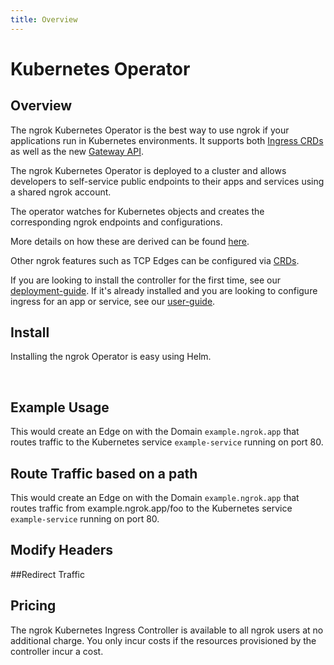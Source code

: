 ```yaml
---
title: Overview
---
```








# Kubernetes Operator

## Overview

The ngrok Kubernetes Operator is the best way to use ngrok if your
applications run in Kubernetes environments. It supports both [Ingress CRDs](https://kubernetes.io/docs/concepts/services-networking/ingress/) as well as the new [Gateway API](https://gateway-api.sigs.k8s.io/).

The ngrok Kubernetes Operator is deployed to a cluster and allows developers to self-service public endpoints to their apps and services using a shared ngrok account.

The operator watches for Kubernetes objects and creates the corresponding ngrok endpoints and configurations.

More details on how these are derived can be found [here](./user-guide/ingress-to-edge-relationship).

Other ngrok features such as TCP Edges can be configured via [CRDs](./user-guide/crds).

If you are looking to install the controller for the first time, see our [deployment-guide](./deployment-guide/README).
If it's already installed and you are looking to configure ingress for an app or service, see our [user-guide](./user-guide/README).

## Install

Installing the ngrok Operator is easy using Helm.

<Tabs groupId="k8s-install" queryString="k8s-install">
	<TabItem value="ingress" label="Ingress Controller">
		<K8sIngressInstallExample />
	</TabItem>
	<TabItem value="gatewayAPI" label="Gateway API" default>
		<K8sGatewayAPIInstallExample />
	</TabItem>
</Tabs>

<br />

## Example Usage

This would create an Edge on with the Domain `example.ngrok.app` that routes traffic to the Kubernetes service `example-service` running on port 80.

<Tabs groupId="k8s-basic" queryString="k8s-basic">
	<TabItem value="ingress" label="Ingress Controller">
		<StaticDomainKubernetesExample />
	</TabItem>
	<TabItem value="gatewayAPI" label="Gateway API" default>
		<StaticDomainKubernetesGatewayExample />
	</TabItem>
</Tabs>

## Route Traffic based on a path

This would create an Edge on with the Domain `example.ngrok.app` that routes traffic from example.ngrok.app/foo to the Kubernetes service `example-service` running on port 80.

<Tabs groupId="k8s-basic-path" queryString="k8s-basic-path">
	<TabItem value="ingress" label="Ingress Controller">
		<StaticDomainKubernetesPathExample />
	</TabItem>
	<TabItem value="gatewayAPI" label="Gateway API" default>
		<StaticDomainKubernetesGatewayPathExample />
	</TabItem>
</Tabs>

## Modify Headers

<Tabs groupId="k8s-request-headers" queryString="k8s-request-headers">
	<TabItem value="ingress" label="Ingress Controller">
		<K8sIngressModifyHeadersExample />
	</TabItem>
	<TabItem value="gatewayAPI" label="Gateway API" default>
		<K8sGatewayModifyHeadersExample />
	</TabItem>
</Tabs>

##Redirect Traffic

<Tabs groupId="k8s-request-redirect" queryString="k8s-request-redirect">
	<TabItem value="ingress" label="Ingress Controller">
		<K8sIngressRedirectExample />
	</TabItem>
	<TabItem value="gatewayAPI" label="Gateway API" default>
		<K8sGatewayRedirectExample />
	</TabItem>
</Tabs>

## Pricing

The ngrok Kubernetes Ingress Controller is available to all ngrok users at no
additional charge. You only incur costs if the resources provisioned by the
controller incur a cost.
